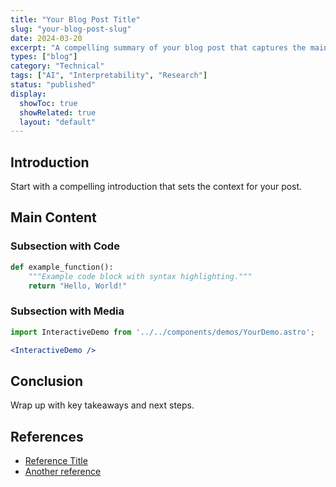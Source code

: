 ```yaml
---
title: "Your Blog Post Title"
slug: "your-blog-post-slug"
date: 2024-03-20
excerpt: "A compelling summary of your blog post that captures the main idea in under 280 characters."
types: ["blog"]
category: "Technical"
tags: ["AI", "Interpretability", "Research"]
status: "published"
display:
  showToc: true
  showRelated: true
  layout: "default"
---
```


## Introduction

Start with a compelling introduction that sets the context for your post.

## Main Content

### Subsection with Code

```python
def example_function():
    """Example code block with syntax highlighting."""
    return "Hello, World!"
```

### Subsection with Media

```jsx
import InteractiveDemo from '../../components/demos/YourDemo.astro';

<InteractiveDemo />
```

## Conclusion

Wrap up with key takeaways and next steps.

## References

- [Reference Title](https://example.com)
- [Another reference](https://example.com)
